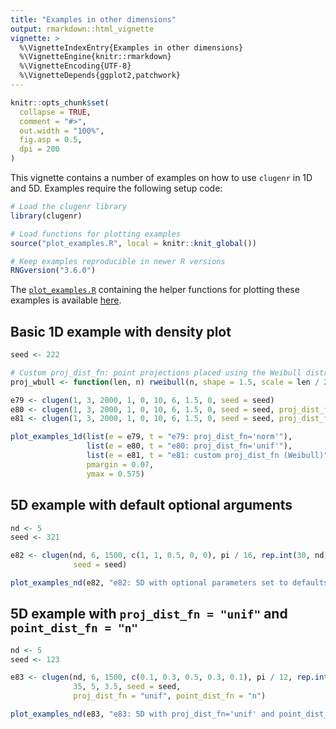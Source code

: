 ```yaml
---
title: "Examples in other dimensions"
output: rmarkdown::html_vignette
vignette: >
  %\VignetteIndexEntry{Examples in other dimensions}
  %\VignetteEngine{knitr::rmarkdown}
  %\VignetteEncoding{UTF-8}
  %\VignetteDepends{ggplot2,patchwork}
---
```


```r
knitr::opts_chunk$set(
  collapse = TRUE,
  comment = "#>",
  out.width = "100%",
  fig.asp = 0.5,
  dpi = 200
)
```

This vignette contains a number of examples on how to use `clugenr` in 1D and
5D. Examples require the following setup code:

```r
# Load the clugenr library
library(clugenr)

# Load functions for plotting examples
source("plot_examples.R", local = knitr::knit_global())

# Keep examples reproducible in newer R versions 
RNGversion("3.6.0") 
```

The
[`plot_examples.R`](https://github.com/clugen/clugenr/blob/master/vignettes/plot_examples.R)
containing the helper functions for plotting these examples is available
[here](https://github.com/clugen/clugenr/blob/master/vignettes/plot_examples.R).

## Basic 1D example with density plot

```r
seed <- 222
```

```r
# Custom proj_dist_fn: point projections placed using the Weibull distribution
proj_wbull <- function(len, n) rweibull(n, shape = 1.5, scale = len / 2) - len / 2
```

```r
e79 <- clugen(1, 3, 2000, 1, 0, 10, 6, 1.5, 0, seed = seed)
e80 <- clugen(1, 3, 2000, 1, 0, 10, 6, 1.5, 0, seed = seed, proj_dist_fn = "unif")
e81 <- clugen(1, 3, 2000, 1, 0, 10, 6, 1.5, 0, seed = seed, proj_dist_fn = proj_wbull)
```

```r
plot_examples_1d(list(e = e79, t = "e79: proj_dist_fn='norm'"),
                 list(e = e80, t = "e80: proj_dist_fn='unif'"),
                 list(e = e81, t = "e81: custom proj_dist_fn (Weibull)"),
                 pmargin = 0.07,
                 ymax = 0.575)
```

## 5D example with default optional arguments

```r
nd <- 5
seed <- 321
```

```r
e82 <- clugen(nd, 6, 1500, c(1, 1, 0.5, 0, 0), pi / 16, rep.int(30, nd), 30, 4, 3,
              seed = seed)
```

```r
plot_examples_nd(e82, "e82: 5D with optional parameters set to defaults")
```

## 5D example with `proj_dist_fn = "unif"` and `point_dist_fn = "n"`

```r
nd <- 5
seed <- 123
```

```r
e83 <- clugen(nd, 6, 1500, c(0.1, 0.3, 0.5, 0.3, 0.1), pi / 12, rep.int(30, nd),
              35, 5, 3.5, seed = seed,
              proj_dist_fn = "unif", point_dist_fn = "n")
```

```r
plot_examples_nd(e83, "e83: 5D with proj_dist_fn='unif' and point_dist_fn='n'")
```
